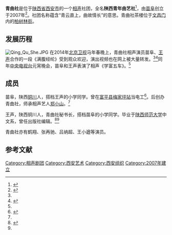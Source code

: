 '''青曲社'''是位于[[陕西省|陕西省]][[西安市|西安市]]的一个[[相声|相声]]社团，全名'''陕西青年曲艺社'''<ref name="hsw">{{Cite web|title=青曲社茶楼一周年店庆 本土特色振兴“西北相声”|url=http://news.hsw.cn/system/2012/05/28/051331246.shtml|accessdate=2014年3月16日|author=|date=2012-05-28|publisher=华商网|language=zh-hans|quote=}}</ref>，由[[苗阜|苗阜]]创立于2007年<ref name=jinghua>{{Cite web |url= http://epaper.jinghua.cn/html/2014-02/21/content_65298.htm |title= 亏得同行帮衬 走哪儿都不饿 |author= 田超 |date= 2014年2月21日 |publisher= 京华时报 |language= zh-hans |accessdate= 2014年3月16日 |quote=  |deadurl= yes |archiveurl= https://web.archive.org/web/20140308000743/http://epaper.jinghua.cn/html/2014-02/21/content_65298.htm |archivedate= 2014年3月8日 }}</ref>。社团名称蕴含“青云直上，曲故情长”的意思。青曲社茶楼位于[[文昌门|文昌门]]内的[[柏树林街|柏树林街]]。

==发展历程==
[[File:Qing_Qu_She.JPG|thumb]]
在2014年[[北京卫视|北京卫视]]马年春晚上，青曲社相声演员苗阜、[[王声|王声]]合作的一段《满腹经纶》受到观众欢迎，演出视频也在网上被大量转发。<ref name="jinghua" /><ref>{{Cite web |url=http://www.chinanews.com/ad/2014-02-20/735.html |title= 青曲社首次进京•苗阜、王声相声专场 |author=  |date= 2014年2月20日 |publisher= 中国新闻网 |language= zh-hans |accessdate= 2014年3月16日 |quote=  }}</ref>同年[[中国中央电视台|中央电视台]]元宵晚会，苗阜和王声表演了相声《学富五车》。<ref name="jinghua" />

==成员==
苗阜，陕西[[铜川|铜川]]人，搭档王声的小学同学。曾在[[富平县|富平县]][[梅家坪站|梅家坪站]]当电工<ref name=inewsweek>{{Cite web|url=http://culture.inewsweek.cn/20140228/detail-80019-1.html|title=从满腹辛酸到《满腹经纶》|author=刘子倩|date=2014年2月28日|publisher=中国新闻周刊网|language=zh-hans|accessdate=2014年3月16日|quote=}}{{dead link|date=2018年5月 |bot=InternetArchiveBot |fix-attempted=yes }}</ref>。后创办青曲社，师承相声艺人[[郑小山|郑小山]]。<ref name=hsw/>

王声，陕西铜川人，青曲社秘书长，搭档苗阜的小学同学。毕业于[[陕西师范大学|陕西师范大学]]中文系，曾任出版社编辑。<ref>{{Cite web |url= http://yule.sohu.com/20140326/n397231825.shtml |title= 西安青曲社中兴陕派相声 喜欢相声不需要理由 |author=  |date=  |publisher= 搜狐 |language= zh-hans |accessdate= 2014年3月26日 |quote=  }}</ref><ref name=inewsweek/>

青曲社亦有鹤翔、张再驰、吕纳超、王小遒等演员。

==参考文献==
{{portal|西安}}
{{reflist}}

[[Category:相声剧团|Category:相声剧团]]
[[Category:西安艺术|Category:西安艺术]]
[[Category:西安组织|Category:西安组织]]
[[Category:2007年建立|Category:2007年建立]]